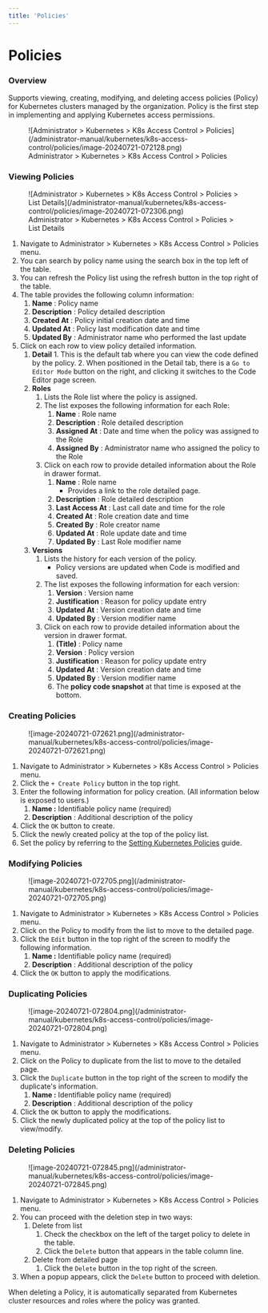 ```yaml
---
title: 'Policies'
---
```



# Policies

### Overview

Supports viewing, creating, modifying, and deleting access policies (Policy) for Kubernetes clusters managed by the organization. Policy is the first step in implementing and applying Kubernetes access permissions.

<figure data-layout="center" data-align="center">
![Administrator &gt; Kubernetes &gt; K8s Access Control &gt; Policies](/administrator-manual/kubernetes/k8s-access-control/policies/image-20240721-072128.png)
<figcaption>
Administrator &gt; Kubernetes &gt; K8s Access Control &gt; Policies
</figcaption>
</figure>


### Viewing Policies

<figure data-layout="center" data-align="center">
![Administrator &gt; Kubernetes &gt; K8s Access Control &gt; Policies &gt; List Details](/administrator-manual/kubernetes/k8s-access-control/policies/image-20240721-072306.png)
<figcaption>
Administrator &gt; Kubernetes &gt; K8s Access Control &gt; Policies &gt; List Details
</figcaption>
</figure>

1. Navigate to Administrator &gt; Kubernetes &gt; K8s Access Control &gt; Policies menu.
2. You can search by policy name using the search box in the top left of the table.
3. You can refresh the Policy list using the refresh button in the top right of the table.
4. The table provides the following column information:
    1.  **Name**  : Policy name
    2.  **Description**  : Policy detailed description
    3.  **Created At**  : Policy initial creation date and time
    4.  **Updated At** : Policy last modification date and time
    5.  **Updated By**  : Administrator name who performed the last update
5. Click on each row to view policy detailed information.
    1.   **Detail** 
        1. This is the default tab where you can view the code defined by the policy.
        2. When positioned in the Detail tab, there is a `Go to Editor Mode` button on the right, and clicking it switches to the Code Editor page screen.
    2.  **Roles** 
        1. Lists the Role list where the policy is assigned.
        2. The list exposes the following information for each Role:
            1.  **Name**  : Role name
            2.  **Description**  : Role detailed description
            3.  **Assigned At**  : Date and time when the policy was assigned to the Role
            4.  **Assigned By** : Administrator name who assigned the policy to the Role
        3. Click on each row to provide detailed information about the Role in drawer format. 
            1.  **Name**  : Role name 
                * Provides a link to the role detailed page.
            2.  **Description**  : Role detailed description
            3.  **Last Access At**  : Last call date and time for the role
            4.  **Created At**  : Role creation date and time
            5.  **Created By**  : Role creator name
            6.  **Updated At**  : Role update date and time
            7.  **Updated By**  : Last Role modifier name
    3.  **Versions** 
        1. Lists the history for each version of the policy. 
            * Policy versions are updated when Code is modified and saved. 
        2. The list exposes the following information for each version:
            1.  **Version**  : Version name
            2.  **Justification**  : Reason for policy update entry 
            3.  **Updated At**  : Version creation date and time
            4.  **Updated By**  : Version modifier name
        3. Click on each row to provide detailed information about the version in drawer format. 
            1.  **(Title)**  : Policy name
            2.  **Version**  : Policy version
            3.  **Justification**  : Reason for policy update entry 
            4.  **Updated At**  : Version creation date and time
            5.  **Updated By**  : Version modifier name
            6. The **policy code snapshot** at that time is exposed at the bottom.


### Creating Policies

<figure data-layout="center" data-align="center">
![image-20240721-072621.png](/administrator-manual/kubernetes/k8s-access-control/policies/image-20240721-072621.png)
</figure>

1. Navigate to Administrator &gt; Kubernetes &gt; K8s Access Control &gt; Policies menu.
2. Click the `+ Create Policy` button in the top right.
3. Enter the following information for policy creation. (All information below is exposed to users.)
    1.  **Name :** Identifiable policy name (required)
    2.  **Description** : Additional description of the policy
4. Click the `OK` button to create.
5. Click the newly created policy at the top of the policy list. 
6. Set the policy by referring to the [Setting Kubernetes Policies](policies/setting-kubernetes-policies) guide. 


### Modifying Policies

<figure data-layout="left" data-align="left">
![image-20240721-072705.png](/administrator-manual/kubernetes/k8s-access-control/policies/image-20240721-072705.png)
</figure>

1. Navigate to Administrator &gt; Kubernetes &gt; K8s Access Control &gt; Policies menu.
2. Click on the Policy to modify from the list to move to the detailed page.
3. Click the `Edit` button in the top right of the screen to modify the following information.
    1.  **Name :** Identifiable policy name (required)
    2.  **Description** : Additional description of the policy
4. Click the `OK` button to apply the modifications.


### Duplicating Policies

<figure data-layout="left" data-align="left">
![image-20240721-072804.png](/administrator-manual/kubernetes/k8s-access-control/policies/image-20240721-072804.png)
</figure>

1. Navigate to Administrator &gt; Kubernetes &gt; K8s Access Control &gt; Policies menu.
2. Click on the Policy to duplicate from the list to move to the detailed page.
3. Click the `Duplicate` button in the top right of the screen to modify the duplicate's information.
    1.  **Name :** Identifiable policy name (required)
    2.  **Description** : Additional description of the policy
4. Click the `OK` button to apply the modifications.
5. Click the newly duplicated policy at the top of the policy list to view/modify. 


### Deleting Policies

<figure data-layout="left" data-align="left">
![image-20240721-072845.png](/administrator-manual/kubernetes/k8s-access-control/policies/image-20240721-072845.png)
</figure>

1. Navigate to Administrator &gt; Kubernetes &gt; K8s Access Control &gt; Policies menu.
2. You can proceed with the deletion step in two ways:
    1. Delete from list 
        1. Check the checkbox on the left of the target policy to delete in the table.
        2. Click the `Delete` button that appears in the table column line. 
    2. Delete from detailed page
        1. Click the `Delete` button in the top right of the screen.
3. When a popup appears, click the `Delete` button to proceed with deletion. 

<Callout type="important">
When deleting a Policy, it is automatically separated from Kubernetes cluster resources and roles where the policy was granted.
</Callout>
